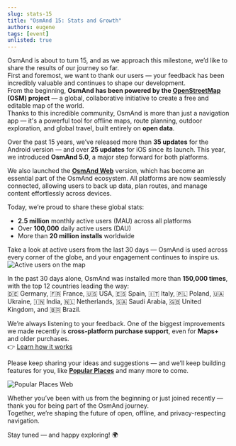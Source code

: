 ```yaml
---
slug: stats-15
title: "OsmAnd 15: Stats and Growth"
authors: eugene
tags: [event]
unlisted: true
---
```





OsmAnd is about to turn 15, and as we approach this milestone, we’d like to share the results of our journey so far.  
First and foremost, we want to thank our users — your feedback has been incredibly valuable and continues to shape our development.  
From the beginning, **OsmAnd has been powered by the [OpenStreetMap](https://www.openstreetmap.org/) (OSM) project** — a global, collaborative initiative to create a free and editable map of the world.   
Thanks to this incredible community, OsmAnd is more than just a navigation app — it's a powerful tool for offline maps, route planning, outdoor exploration, and global travel, built entirely on **open data**.

<!--truncate-->

Over the past 15 years, we’ve released more than **35 updates** for the Android version — and over **25 updates** for iOS since its launch. This year, we introduced **OsmAnd 5.0**, a major step forward for both platforms.

We also launched the [**OsmAnd Web**](https://osmand.net/map) version, which has become an essential part of the OsmAnd ecosystem. All platforms are now seamlessly connected, allowing users to back up data, plan routes, and manage content effortlessly across devices.

Today, we’re proud to share these global stats:

- **2.5 million** monthly active users (MAU) across all platforms  
- Over **100,000** daily active users (DAU)  
- More than **20 million installs** worldwide  

Take a look at active users from the last 30 days — OsmAnd is used across every corner of the globe, and your engagement continues to inspire us.  
![Active users on the map](./img/active-30.png)

In the past 30 days alone, OsmAnd was installed more than **150,000 times**, with the top 12 countries leading the way:  
🇩🇪 Germany, 🇫🇷 France, 🇺🇸 USA, 🇪🇸 Spain, 🇮🇹 Italy, 🇵🇱 Poland, 🇺🇦 Ukraine, 🇮🇳 India, 🇳🇱 Netherlands, 🇸🇦 Saudi Arabia, 🇬🇧 United Kingdom, and 🇧🇷 Brazil.

We’re always listening to your feedback. One of the biggest improvements we made recently is **cross-platform purchase support**, even for **Maps+** and older purchases.  
👉 [Learn how it works](https://osmand.net/docs/user/purchases/cross)

Please keep sharing your ideas and suggestions — and we’ll keep building features for you, like [**Popular Places**](https://osmand.net/docs/user/map/popular_places/) and many more to come.

![Popular Places Web](./img/popular_places_web.png)


Whether you’ve been with us from the beginning or just joined recently — thank you for being part of the OsmAnd journey.  
Together, we’re shaping the future of open, offline, and privacy-respecting navigation.

Stay tuned — and happy exploring! 🌍


